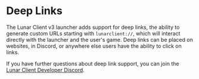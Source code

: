 # Deep Links

The Lunar Client v3 launcher adds support for deep links, the ability to generate custom URLs starting with `lunarclient://`,
which will interact directly with the launcher and the user's game. Deep links can be placed on websites, in Discord, or
anywhere else users have the ability to click on links.

If you have further questions about deep link support, you can join the [Lunar Client Developer Discord](https://discord.gg/3T9Atyb6pf).
